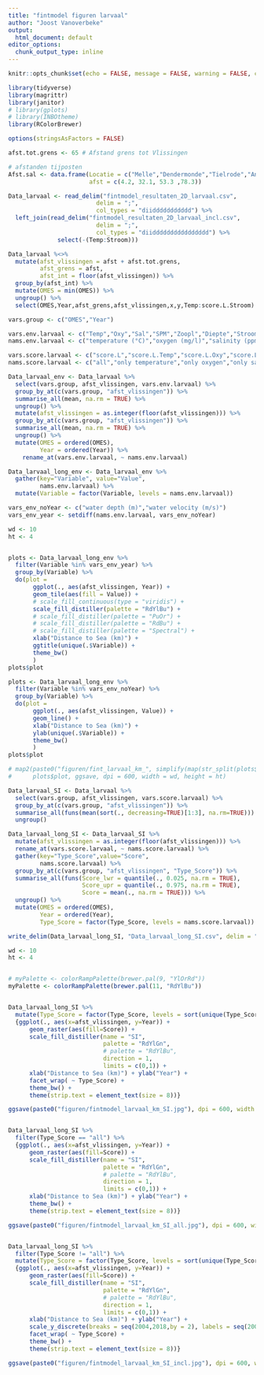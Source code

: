 ---
title: "fintmodel figuren larvaal"
author: "Joost Vanoverbeke"
output:
  html_document: default
editor_options: 
  chunk_output_type: inline
---

```{r setup, include=FALSE}

knitr::opts_chunk$set(echo = FALSE, message = FALSE, warning = FALSE, cache = FALSE, autodep = TRUE, cache.extra = R.version)

```


```{r libraries, cache=FALSE}

library(tidyverse)
library(magrittr)
library(janitor)
# library(gplots)
# library(INBOtheme)
library(RColorBrewer)

options(stringsAsFactors = FALSE)

```


```{r afstanden tijposten}

afst.tot.grens <- 65 # Afstand grens tot Vlissingen

# afstanden tijposten
Afst.sal <- data.frame(Locatie = c("Melle","Dendermonde","Tielrode","Antwerpen"),
                       afst = c(4.2, 32.1, 53.3 ,78.3))

```


```{r ophalen gegevens}

Data_larvaal <- read_delim("fintmodel_resultaten_2D_larvaal.csv",
                         delim = ";",
                         col_types = "diiddddddddddd") %>% 
  left_join(read_delim("fintmodel_resultaten_2D_larvaal_incl.csv",
                         delim = ";",
                         col_types = "diidddddddddddddddd") %>% 
              select(-(Temp:Stroom)))

Data_larvaal %<>% 
  mutate(afst_vlissingen = afst + afst.tot.grens,
         afst_grens = afst,
         afst_int = floor(afst_vlissingen)) %>% 
  group_by(afst_int) %>% 
  mutate(OMES = min(OMES)) %>% 
  ungroup() %>% 
  select(OMES,Year,afst_grens,afst_vlissingen,x,y,Temp:score.L.Stroom)

```


```{r variabelen}

vars.group <- c("OMES","Year")

vars.env.larvaal <- c("Temp","Oxy","Sal","SPM","Zoopl","Diepte","Stroom")
nams.env.larvaal <- c("temperature (°C)","oxygen (mg/l)","salinity (ppm)","SPM (mg/l)","zooplankton (mgC/l)","water depth (m)","water velocity (m/s)")

vars.score.larvaal <- c("score.L","score.L.Temp","score.L.Oxy","score.L.Sal","score.L.SPM","score.L.Zoopl","score.L.Diepte","score.L.Stroom")
nams.score.larvaal <- c("all","only temperature","only oxygen","only salinity","only SPM","only zooplankton","only water depth","only water velocity")

```


```{r data environment per km}

Data_larvaal_env <- Data_larvaal %>% 
  select(vars.group, afst_vlissingen, vars.env.larvaal) %>% 
  group_by_at(c(vars.group, "afst_vlissingen")) %>% 
  summarise_all(mean, na.rm = TRUE) %>% 
  ungroup() %>% 
  mutate(afst_vlissingen = as.integer(floor(afst_vlissingen))) %>% 
  group_by_at(c(vars.group, "afst_vlissingen")) %>%
  summarise_all(mean, na.rm = TRUE) %>% 
  ungroup() %>% 
  mutate(OMES = ordered(OMES),
         Year = ordered(Year)) %>% 
    rename_at(vars.env.larvaal, ~ nams.env.larvaal)

Data_larvaal_long_env <- Data_larvaal_env %>% 
  gather(key="Variable", value="Value",
         nams.env.larvaal) %>% 
  mutate(Variable = factor(Variable, levels = nams.env.larvaal))

```


```{r figuren omgevingsvariabelen larvaal, fig.height=4, fig.width=10}

vars_env_noYear <- c("water depth (m)","water velocity (m/s)")
vars_env_year <- setdiff(nams.env.larvaal, vars_env_noYear)

wd <- 10
ht <- 4


plots <- Data_larvaal_long_env %>%
  filter(Variable %in% vars_env_year) %>% 
  group_by(Variable) %>%
  do(plot = 
       ggplot(., aes(afst_vlissingen, Year)) +
       geom_tile(aes(fill = Value)) +
       # scale_fill_continuous(type = "viridis") +
       scale_fill_distiller(palette = "RdYlBu") +
       # scale_fill_distiller(palette = "PuOr") +
       # scale_fill_distiller(palette = "RdBu") +
       # scale_fill_distiller(palette = "Spectral") +
       xlab("Distance to Sea (km)") +
       ggtitle(unique(.$Variable)) +
       theme_bw()
       )
plots$plot

plots <- Data_larvaal_long_env %>%
  filter(Variable %in% vars_env_noYear) %>% 
  group_by(Variable) %>%
  do(plot = 
       ggplot(., aes(afst_vlissingen, Value)) +
       geom_line() +
       xlab("Distance to Sea (km)") +
       ylab(unique(.$Variable)) +
       theme_bw()
       )
plots$plot

# map2(paste0("figuren/fint_larvaal_km_", simplify(map(str_split(plots$Variable, " \\("), ~ str_replace(.[1], " ", "_"))), ".jpg"), 
#      plots$plot, ggsave, dpi = 600, width = wd, height = ht)

```


```{r data SI per km}

Data_larvaal_SI <- Data_larvaal %>% 
  select(vars.group, afst_vlissingen, vars.score.larvaal) %>% 
  group_by_at(c(vars.group, "afst_vlissingen")) %>% 
  summarise_all(funs(mean(sort(., decreasing=TRUE)[1:3], na.rm=TRUE))) %>% 
  ungroup()

Data_larvaal_long_SI <- Data_larvaal_SI %>%  
  mutate(afst_vlissingen = as.integer(floor(afst_vlissingen))) %>% 
  rename_at(vars.score.larvaal, ~ nams.score.larvaal) %>%
  gather(key="Type_Score",value="Score",
         nams.score.larvaal) %>%
  group_by_at(c(vars.group, "afst_vlissingen", "Type_Score")) %>% 
  summarise_all(funs(Score_lwr = quantile(., 0.025, na.rm = TRUE),
                     Score_upr = quantile(., 0.975, na.rm = TRUE),
                     Score = mean(., na.rm = TRUE))) %>% 
  ungroup() %>% 
  mutate(OMES = ordered(OMES),
         Year = ordered(Year),
         Type_Score = factor(Type_Score, levels = nams.score.larvaal))

write_delim(Data_larvaal_long_SI, "Data_larvaal_long_SI.csv", delim = ";")

```


```{r figuren SI larvaal per km, fig.height=4, fig.width=10}

wd <- 10
ht <- 4


# myPalette <- colorRampPalette(brewer.pal(9, "YlOrRd"))
myPalette <- colorRampPalette(brewer.pal(11, "RdYlBu"))


Data_larvaal_long_SI %>% 
  mutate(Type_Score = factor(Type_Score, levels = sort(unique(Type_Score)))) %>% 
  {ggplot(., aes(x=afst_vlissingen, y=Year)) +
      geom_raster(aes(fill=Score)) +
      scale_fill_distiller(name = "SI",
                           palette = "RdYlGn", 
                           # palette = "RdYlBu",
                           direction = 1,
                           limits = c(0,1)) +
      xlab("Distance to Sea (km)") + ylab("Year") +
      facet_wrap( ~ Type_Score) +
      theme_bw() + 
      theme(strip.text = element_text(size = 8))}

ggsave(paste0("figuren/fintmodel_larvaal_km_SI.jpg"), dpi = 600, width = 8, height = 4)


Data_larvaal_long_SI %>% 
  filter(Type_Score == "all") %>% 
  {ggplot(., aes(x=afst_vlissingen, y=Year)) +
      geom_raster(aes(fill=Score)) +
      scale_fill_distiller(name = "SI",
                           palette = "RdYlGn", 
                           # palette = "RdYlBu",
                           direction = 1,
                           limits = c(0,1)) +
      xlab("Distance to Sea (km)") + ylab("Year") +
      theme_bw() + 
      theme(strip.text = element_text(size = 8))}

ggsave(paste0("figuren/fintmodel_larvaal_km_SI_all.jpg"), dpi = 600, width = 6, height = 4)


Data_larvaal_long_SI %>% 
  filter(Type_Score != "all") %>% 
  mutate(Type_Score = factor(Type_Score, levels = sort(unique(Type_Score)))) %>% 
  {ggplot(., aes(x=afst_vlissingen, y=Year)) +
      geom_raster(aes(fill=Score)) +
      scale_fill_distiller(name = "SI",
                           palette = "RdYlGn", 
                           # palette = "RdYlBu",
                           direction = 1,
                           limits = c(0,1)) +
      xlab("Distance to Sea (km)") + ylab("Year") +
      scale_y_discrete(breaks = seq(2004,2018,by = 2), labels = seq(2004,2018,by = 2)) +
      facet_wrap( ~ Type_Score) +
      theme_bw() + 
      theme(strip.text = element_text(size = 8))}

ggsave(paste0("figuren/fintmodel_larvaal_km_SI_incl.jpg"), dpi = 600, width = 6, height = 4)

```

